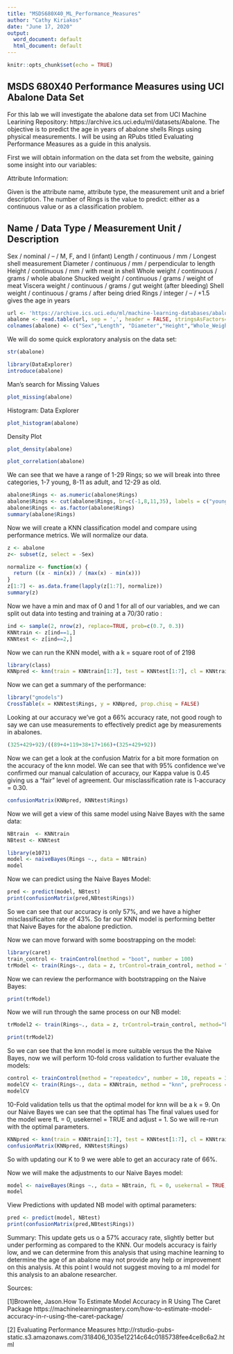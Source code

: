 ---
title: "MSDS680X40_ML_Performance_Measures"
author: "Cathy Kiriakos"
date: "June 17, 2020"
output:
  word_document: default
  html_document: default
---

```{r setup, include=FALSE}
knitr::opts_chunk$set(echo = TRUE)
```

## MSDS 680X40 Performance Measures using UCI Abalone Data Set 

For this lab we will investigate the abalone data set from UCI Machine Learining Repository: https://archive.ics.uci.edu/ml/datasets/Abalone.  The objective is to predict the age in years of abalone shells Rings using physical measurements. I will be using an RPubs  titled Evaluating Performance Measures as a guide in this analysis.

First we will obtain information on the data set from the website, gaining some insight into our variables: 

Attribute Information:

Given is the attribute name, attribute type, the measurement unit and a brief description. The number of Rings is the value to predict: either as a continuous value or as a classification problem.

Name / Data Type / Measurement Unit / Description
-----------------------------
Sex / nominal / -- / M, F, and I (infant)
Length / continuous / mm / Longest shell measurement
Diameter / continuous / mm / perpendicular to length
Height / continuous / mm / with meat in shell
Whole weight / continuous / grams / whole abalone
Shucked weight / continuous / grams / weight of meat
Viscera weight / continuous / grams / gut weight (after bleeding)
Shell weight / continuous / grams / after being dried
Rings / integer / -- / +1.5 gives the age in years

```{r,Load}
url <- 'https://archive.ics.uci.edu/ml/machine-learning-databases/abalone/abalone.data'
abalone <- read.table(url, sep = ',', header = FALSE, stringsAsFactors=FALSE)
colnames(abalone) <- c("Sex","Length", "Diameter","Height","Whole_Weight","Shucked_Weight","Viscera_weight","Shell_weight","Rings")
```
We will do some quick exploratory analysis on the data set: 
```{r,str_Ab}
str(abalone)
```
```{r,explore}
library(DataExplorer)
introduce(abalone)
```
Man's search for Missing Values
```{r,missing}
plot_missing(abalone)
```
Histogram: Data Explorer 
```{r,Histogram}
plot_histogram(abalone)
```
Density Plot
```{r,DP}
plot_density(abalone)
```
 
```{r,CorPlot}
plot_correlation(abalone)
```

We can see that we have a range of 1-29 Rings; so we will break into three categories, 1-7 young, 8-11 as adult, and 12-29 as old.
```{r,sort}
abalone$Rings <- as.numeric(abalone$Rings)
abalone$Rings <- cut(abalone$Rings, br=c(-1,8,11,35), labels = c("young", 'adult', 'old'))
abalone$Rings <- as.factor(abalone$Rings)
summary(abalone$Rings)
```
Now we will create a KNN classification model and compare using performance metrics.  We will normalize our data.
```{r,norm}
z <- abalone
z<- subset(z, select = -Sex)
```

```{r,norm2}
normalize <- function(x) {
  return ((x - min(x)) / (max(x) - min(x)))
}
z[1:7] <- as.data.frame(lapply(z[1:7], normalize))
summary(z)
```

Now we have a min and max of 0 and 1 for all of our variables, and we can split out data into testing and training at a 70/30 ratio : 
```{r,splitdata}
ind <- sample(2, nrow(z), replace=TRUE, prob=c(0.7, 0.3))
KNNtrain <- z[ind==1,]
KNNtest <- z[ind==2,]
```
Now we can run the KNN model, with a k = square root of of 2198
```{r,Knn}
library(class)
KNNpred <- knn(train = KNNtrain[1:7], test = KNNtest[1:7], cl = KNNtrain$Rings, k = 54)
```
Now we can get a summary of the performance: 
```{r,knnP}
library("gmodels")
CrossTable(x = KNNtest$Rings, y = KNNpred, prop.chisq = FALSE)
```
Looking at our accuracy we've got a 66% accuracy rate, not good rough to say we can use measurements to effectively predict age by measurements in abalones. 
```{r,accuracy }
(325+429+92)/((89+4+119+38+17+166)+(325+429+92))
```
Now we can get a look at the confusion Matrix for a bit more formation on the accuracy of the knn model.  We can see that with 95% confidence we've confirmed our manual calculation of accuracy, our Kappa value is 0.45 giving us a "fair" level of agreement. Our misclassification rate is 1-accuracy = 0.30. 
```{r,ConfusionMatrixStats, eval=FALSE}
confusionMatrix(KNNpred, KNNtest$Rings)
```
Now we will get a view of this same model using Naive Bayes with the same data: 
```{r,nb}
NBtrain  <- KNNtrain
NBtest <- KNNtest
```

```{r,libs}
library(e1071)
model <- naiveBayes(Rings ~., data = NBtrain)
model
```
Now we can predict using the Naive Bayes Model: 
```{r,NBPred, eval=FALSE}
pred <- predict(model, NBtest)
print(confusionMatrix(pred,NBtest$Rings))
```
So we can see that our accuracy is only 57%, and we have a higher misclassificaiton rate of 43%. So far our KNN model is performing better that Naive Bayes for the abalone prediction. 

Now we can move forward with some boostrapping on the model: 

```{r,bootSt}
library(caret)
train_control <- trainControl(method = "boot", number = 100)
trModel <- train(Rings~., data = z, trControl=train_control, method = "nb")
```
Now we can review the performance with bootstrapping on the Naive Bayes: 
```{r,trMod}
print(trModel)
```
Now we will run through the same process on our NB model: 
```{r,nbBoost}
trModel2 <- train(Rings~., data = z, trControl=train_control, method="knn")
```

```{r,printTRmod}
print(trModel2)
```
So we can see that the knn model is more suitable versus the the Naive Bayes, now we will perform 10-fold cross validation to further evaluate the models:
```{r,TenFold}
control <- trainControl(method = "repeatedcv", number = 10, repeats = 3)
modelCV <- train(Rings~., data = KNNtrain, method = "knn", preProcess = "scale", trControl = control)
modelCV
```
10-Fold validation tells us that the optimal model for knn will be a k = 9. On our Naive Bayes we can see that the optimal has The final values used for the model were fL = 0, usekernel = TRUE and adjust = 1.  So we will re-run with the optimal parameters. 
```{r,Mods1}
KNNpred <- knn(train = KNNtrain[1:7], test = KNNtest[1:7], cl = KNNtrain$Rings, k = 9)
confusionMatrix(KNNpred, KNNtest$Rings)
```
So with updating our K to 9 we were able to get an accuracy rate of 66%. 

Now we will make the adjustments to our Naive Bayes model: 
```{r,NBUpdate}
model <- naiveBayes(Rings ~., data = NBtrain, fL = 0, usekernal = TRUE, adjust = 1)
model
```
View Predictions with updated NB model with optimal parameters: 
```{r,Preds}
pred <- predict(model, NBtest)
print(confusionMatrix(pred,NBtest$Rings))
```
Summary: This update gets us o a 57% accuracy rate, slightly better but under performing as compared to the KNN.  Our models accuracy is fairly low, and we can determine from this analysis that using machine learning to determine the age of an abalone may not provide any help or improvement on this analysis. At this point I would not suggest moving to a ml model for this analysis to an abalone researcher.  

 
Sources: 

[1]Brownlee, Jason.How To Estimate Model Accuracy in R Using The Caret Package https://machinelearningmastery.com/how-to-estimate-model-accuracy-in-r-using-the-caret-package/

[2] Evaluating Performance Measures http://rstudio-pubs-static.s3.amazonaws.com/318406_1035e12214c64c0185738fee4ce8c6a2.html

